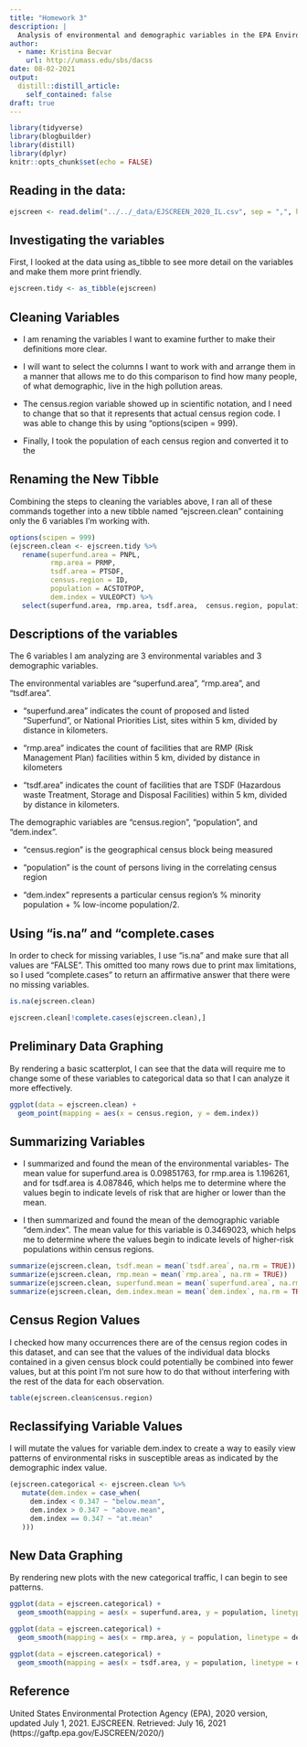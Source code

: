 ```yaml
---
title: "Homework 3"
description: |
  Analysis of environmental and demographic variables in the EPA Environmental Justice Screening Tool data set
author:
  - name: Kristina Becvar
    url: http://umass.edu/sbs/dacss
date: 08-02-2021
output:
  distill::distill_article:
    self_contained: false
draft: true
---
```


```r

library(tidyverse)
library(blogbuilder)
library(distill)
library(dplyr)
knitr::opts_chunk$set(echo = FALSE)
```

## **Reading in the data:**

```r
ejscreen <- read.delim("../../_data/EJSCREEN_2020_IL.csv", sep = ",", header  = TRUE)
```

## **Investigating the variables**

First, I looked at the data using as_tibble to see more detail on the variables and make them more print friendly.

```r
ejscreen.tidy <- as_tibble(ejscreen)
```

## **Cleaning Variables**

+ I am renaming the variables I want to examine further to make their definitions more clear. 

+ I will want to select the columns I want to work with and arrange them in a manner that allows me to do this comparison to find how many people, of what demographic, live in the high pollution areas.

+ The census.region variable showed up in scientific notation, and I need to change that so that it represents that actual census region code. I was able to change this by using "options(scipen = 999).

+ Finally, I took the population of each census region and converted it to the 

## **Renaming the New Tibble**

Combining the steps to cleaning the variables above, I ran all of these commands together into a new tibble named "ejscreen.clean" containing only the 6 variables I'm working with.

```r
options(scipen = 999)
(ejscreen.clean <- ejscreen.tidy %>% 
   rename(superfund.area = PNPL,
          rmp.area = PRMP,
          tsdf.area = PTSDF,
          census.region = ID,
          population = ACSTOTPOP, 
          dem.index = VULEOPCT) %>% 
   select(superfund.area, rmp.area, tsdf.area,  census.region, population, dem.index))
```
## **Descriptions of the variables**

The 6 variables I am analyzing are 3 environmental variables and 3 demographic variables.

The environmental variables are "superfund.area", "rmp.area", and "tsdf.area".

+ "superfund.area" indicates the count of proposed and listed "Superfund", or National Priorities List, sites within 5 km, divided by distance in kilometers.

+ "rmp.area" indicates the count of facilities that are RMP (Risk Management Plan) facilities within 5 km, divided by distance in kilometers

+ "tsdf.area" indicates the count of facilities that are TSDF (Hazardous waste Treatment, Storage and Disposal Facilities) within 5 km, divided by distance in kilometers.

The demographic variables are "census.region", "population", and "dem.index".

+ "census.region" is the geographical census block being measured

+ "population" is the count of persons living in the correlating census region

+ "dem.index" represents a particular census region's % minority population + % low-income population/2. 

## **Using "is.na" and "complete.cases**

In order to check for missing variables, I use "is.na" and make sure that all values are "FALSE". This omitted too many rows due to print max limitations, so I used "complete.cases" to return an affirmative answer that there were no missing variables.

```r
is.na(ejscreen.clean)
```

```r
ejscreen.clean[!complete.cases(ejscreen.clean),]
```

## **Preliminary Data Graphing**

By rendering a basic scatterplot, I can see that the data will require me to change some of these variables to categorical data so that I can analyze it more effectively.

```r
ggplot(data = ejscreen.clean) +
  geom_point(mapping = aes(x = census.region, y = dem.index))
```

## **Summarizing Variables**

+ I summarized and found the mean of the environmental variables- The mean value for superfund.area is 0.09851763, for rmp.area is 1.196261, and for tsdf.area is 4.087846, which helps me to determine where the values begin to indicate levels of risk that are higher or lower than the mean.

+ I then summarized and found the mean of the demographic variable "dem.index". The mean value for this variable is 0.3469023, which helps me to determine where the values begin to indicate levels of higher-risk populations within census regions. 

```r
summarize(ejscreen.clean, tsdf.mean = mean(`tsdf.area`, na.rm = TRUE)) 
summarize(ejscreen.clean, rmp.mean = mean(`rmp.area`, na.rm = TRUE))
summarize(ejscreen.clean, superfund.mean = mean(`superfund.area`, na.rm = TRUE))
summarize(ejscreen.clean, dem.index.mean = mean(`dem.index`, na.rm = TRUE))
```
## **Census Region Values**

I checked how many occurrences there are of the census region codes in this dataset, and can see that the values of the individual data blocks contained in a given census block could potentially be combined into fewer values, but at this point I'm not sure how to do that without interfering with the rest of the data for each observation.

```r
table(ejscreen.clean$census.region)
```
## **Reclassifying Variable Values**

I will mutate the values for variable dem.index to create a way to easily view patterns of environmental risks in susceptible areas as indicated by the demographic index value. 

```r
(ejscreen.categorical <- ejscreen.clean %>% 
   mutate(dem.index = case_when(
     dem.index < 0.347 ~ "below.mean",
     dem.index > 0.347 ~ "above.mean",
     dem.index == 0.347 ~ "at.mean"
   )))
```

## **New Data Graphing**

By rendering new plots with the new categorical traffic, I can begin to see patterns.

```r
ggplot(data = ejscreen.categorical) + 
  geom_smooth(mapping = aes(x = superfund.area, y = population, linetype = dem.index))
```

```r
ggplot(data = ejscreen.categorical) + 
  geom_smooth(mapping = aes(x = rmp.area, y = population, linetype = dem.index))
```

```r
ggplot(data = ejscreen.categorical) + 
  geom_smooth(mapping = aes(x = tsdf.area, y = population, linetype = dem.index))
```

## **Reference**

United States Environmental Protection Agency (EPA), 2020 version, updated July 1, 2021. EJSCREEN. Retrieved: July 16, 2021 (https://gaftp.epa.gov/EJSCREEN/2020/)







